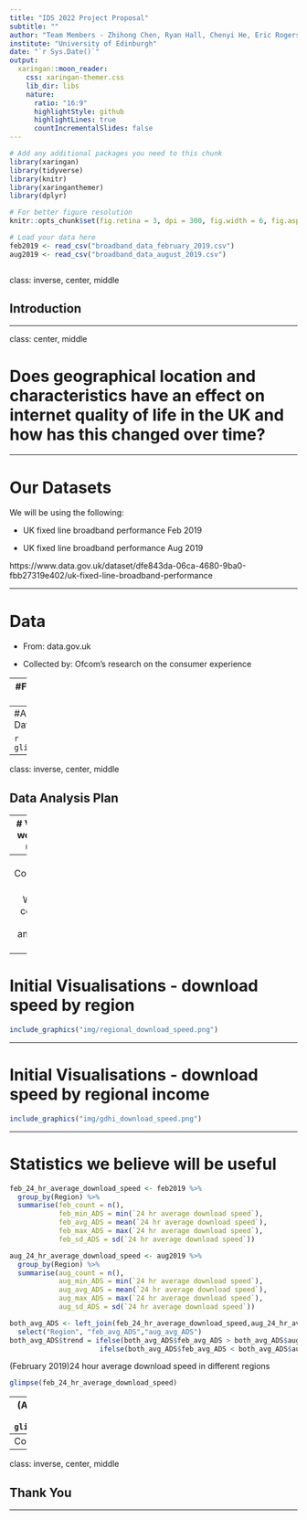 ```yaml
---
title: "IDS 2022 Project Proposal"
subtitle: ""
author: "Team Members - Zhihong Chen, Ryan Hall, Chenyi He, Eric Rogers, Eddie Washbrook"
institute: "University of Edinburgh"
date: "`r Sys.Date()`"
output:
  xaringan::moon_reader:
    css: xaringan-themer.css
    lib_dir: libs
    nature:
      ratio: "16:9"
      highlightStyle: github
      highlightLines: true
      countIncrementalSlides: false
---
```


```r
# Add any additional packages you need to this chunk
library(xaringan)
library(tidyverse)
library(knitr)
library(xaringanthemer)
library(dplyr)
```

```r
# For better figure resolution
knitr::opts_chunk$set(fig.retina = 3, dpi = 300, fig.width = 6, fig.asp = 0.618, out.width = "80%")
```

```r
# Load your data here
feb2019 <- read_csv("broadband_data_february_2019.csv")
aug2019 <- read_csv("broadband_data_august_2019.csv")
```

```r

```

class: inverse, center, middle

## Introduction

---

class: center, middle

# Does geographical location and characteristics have an effect on internet quality of life in the UK and how has this changed over time?

---

# Our Datasets

We will be using the following:

 - UK fixed line broadband performance Feb 2019

 - UK fixed line broadband performance Aug 2019

https://www.data.gov.uk/dataset/dfe843da-06ca-4680-9ba0-fbb27319e402/uk-fixed-line-broadband-performance


---

# Data

 - From: data.gov.uk

 - Collected by: Ofcom’s research on the consumer experience
 
---
#February 2019 Data

```r
glimpse(feb2019)
```

---
#August 2019 Data

```r
glimpse(aug2019)
```

---
class: inverse, center, middle

## Data Analysis Plan

---
# Variables we will use (for now)

 - Region and Country 
 - "Urban Rural"
 - 24 Hour Average / Minimum / Maximum Download Speeds
 - 24 Hour Average / Minimum / Maximum Upload Speeds
 - Peak Speeds for the above (Peak Average Download, etc.)
 - Netflix / iPlayer / Youtube 24 Hour Average Speeds - HD and SD
 - Income - per head and total
 - Population size of regions

---
# Comparison Groups

We will be comparing February and August 2019

---
# Initial Visualisations - download speed by region
```r
include_graphics("img/regional_download_speed.png")
```
---

# Initial Visualisations - download speed by regional income
```r
include_graphics("img/gdhi_download_speed.png")
```
---

# Statistics we believe will be useful

```r
feb_24_hr_average_download_speed <- feb2019 %>%
  group_by(Region) %>%
  summarise(feb_count = n(),
            feb_min_ADS = min(`24 hr average download speed`),
            feb_avg_ADS = mean(`24 hr average download speed`),
            feb_max_ADS = max(`24 hr average download speed`),
            feb_sd_ADS = sd(`24 hr average download speed`))

aug_24_hr_average_download_speed <- aug2019 %>%
  group_by(Region) %>%
  summarise(aug_count = n(),
            aug_min_ADS = min(`24 hr average download speed`),
            aug_avg_ADS = mean(`24 hr average download speed`),
            aug_max_ADS = max(`24 hr average download speed`),
            aug_sd_ADS = sd(`24 hr average download speed`))

both_avg_ADS <- left_join(feb_24_hr_average_download_speed,aug_24_hr_average_download_speed, by = "Region")%>%
  select("Region", "feb_avg_ADS","aug_avg_ADS")
both_avg_ADS$trend = ifelse(both_avg_ADS$feb_avg_ADS > both_avg_ADS$aug_avg_ADS, 'slow',
                      ifelse(both_avg_ADS$feb_avg_ADS < both_avg_ADS$aug_avg_ADS, 'faster', 'None'))

```

 (February 2019)24 hour average download speed in different regions

```r
glimpse(feb_24_hr_average_download_speed)
```

---
 (August 2019)24 hour average download speed in different regions
```r
glimpse(aug_24_hr_average_download_speed)
```


---
Comparison between February and August
```r
glimpse(both_avg_ADS)
```


---

class: inverse, center, middle

## Thank You

---
